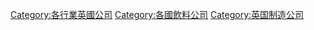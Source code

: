 [[Category:各行業英國公司|Category:各行業英國公司]]
[[Category:各國飲料公司|Category:各國飲料公司]]
[[Category:英国制造公司|Category:英国制造公司]]